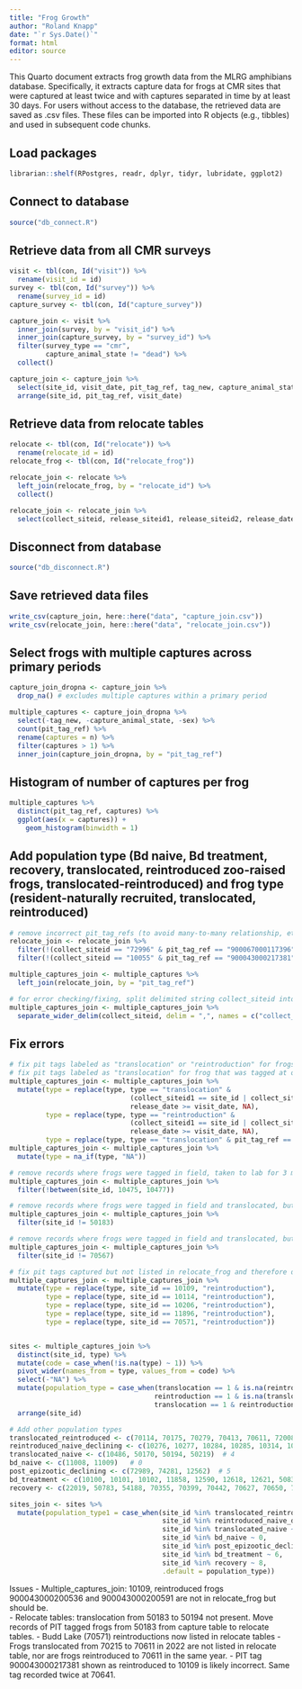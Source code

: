 ```yaml
---
title: "Frog Growth"
author: "Roland Knapp"
date: "`r Sys.Date()`"
format: html
editor: source
---
```


This Quarto document extracts frog growth data from the MLRG amphibians database. Specifically, it extracts capture data for frogs at CMR sites that were captured at least twice and with captures separated in time by at least 30 days. For users without access to the database, the retrieved data are saved as .csv files. These files can be imported into R objects (e.g., tibbles) and used in subsequent code chunks. 

## Load packages
```r
librarian::shelf(RPostgres, readr, dplyr, tidyr, lubridate, ggplot2)
```

## Connect to database
```r
source("db_connect.R")
```

## Retrieve data from all CMR surveys
```r
visit <- tbl(con, Id("visit")) %>% 
  rename(visit_id = id)
survey <- tbl(con, Id("survey")) %>% 
  rename(survey_id = id)
capture_survey <- tbl(con, Id("capture_survey"))

capture_join <- visit %>% 
  inner_join(survey, by = "visit_id") %>% 
  inner_join(capture_survey, by = "survey_id") %>% 
  filter(survey_type == "cmr",
         capture_animal_state != "dead") %>% 
  collect()

capture_join <- capture_join %>% 
  select(site_id, visit_date, pit_tag_ref, tag_new, capture_animal_state, sex, length, weight) %>% 
  arrange(site_id, pit_tag_ref, visit_date)
```

## Retrieve data from relocate tables
```r
relocate <- tbl(con, Id("relocate")) %>% 
  rename(relocate_id = id)
relocate_frog <- tbl(con, Id("relocate_frog"))

relocate_join <- relocate %>% 
  left_join(relocate_frog, by = "relocate_id") %>% 
  collect()

relocate_join <- relocate_join %>% 
  select(collect_siteid, release_siteid1, release_siteid2, release_date, type, pit_tag_ref)

```

## Disconnect from database
```r
source("db_disconnect.R")
```

## Save retrieved data files
```r
write_csv(capture_join, here::here("data", "capture_join.csv"))
write_csv(relocate_join, here::here("data", "relocate_join.csv"))
```

## Select frogs with multiple captures across primary periods
```r
capture_join_dropna <- capture_join %>% 
  drop_na() # excludes multiple captures within a primary period

multiple_captures <- capture_join_dropna %>% 
  select(-tag_new, -capture_animal_state, -sex) %>% 
  count(pit_tag_ref) %>% 
  rename(captures = n) %>% 
  filter(captures > 1) %>% 
  inner_join(capture_join_dropna, by = "pit_tag_ref")
```

## Histogram of number of captures per frog
```r
multiple_captures %>% 
  distinct(pit_tag_ref, captures) %>% 
  ggplot(aes(x = captures)) +
    geom_histogram(binwidth = 1)
```

## Add population type (Bd naive, Bd treatment, recovery, translocated, reintroduced zoo-raised frogs, translocated-reintroduced) and frog type (resident-naturally recruited, translocated, reintroduced)
```r
# remove incorrect pit_tag_refs (to avoid many-to-many relationship, etc.)
relocate_join <- relocate_join %>% 
  filter(!(collect_siteid == "72996" & pit_tag_ref == "900067000117396")) %>% 
  filter(!(collect_siteid == "10055" & pit_tag_ref == "900043000217381"))

multiple_captures_join <- multiple_captures %>% 
  left_join(relocate_join, by = "pit_tag_ref")

# for error checking/fixing, split delimited string collect_siteid into columns
multiple_captures_join <- multiple_captures_join %>% 
  separate_wider_delim(collect_siteid, delim = ",", names = c("collect_siteid1", "collect_siteid2", "collect_siteid3"), too_few = "align_start")
```

## Fix errors
```r
# fix pit tags labeled as "translocation" or "reintroduction" for frogs that were tagged at one site and translocated months/years later to another site
# fix pit tags labeled as "translocation" for frog that was tagged at one site, listed as translocated, but recaptured after at original site
multiple_captures_join <- multiple_captures_join %>% 
  mutate(type = replace(type, type == "translocation" & 
                              (collect_siteid1 == site_id | collect_siteid2 == site_id | collect_siteid3 == site_id) & 
                              release_date >= visit_date, NA), 
         type = replace(type, type == "reintroduction" & 
                              (collect_siteid1 == site_id | collect_siteid2 == site_id | collect_siteid3 == site_id) & 
                              release_date >= visit_date, NA), 
         type = replace(type, type == "translocation" & pit_tag_ref == "091020125", NA))
multiple_captures_join <- multiple_captures_join %>%  
  mutate(type = na_if(type, "NA"))

# remove records where frogs were tagged in field, taken to lab for 3 months, then released back into field. Remove pre-release records. 
multiple_captures_join <- multiple_captures_join %>% 
  filter(!between(site_id, 10475, 10477))

# remove records where frogs were tagged in field and translocated, but not listed in relocate tables. Remove pre-release records.
multiple_captures_join <- multiple_captures_join %>% 
  filter(site_id != 50183)

# remove records where frogs were tagged in field and translocated, but tagging was done several years previously. Remove pre-release records.
multiple_captures_join <- multiple_captures_join %>% 
  filter(site_id != 70567)

# fix pit tags captured but not listed in relocate_frog and therefore don't have type in multiple_captures_join table - must be reintroduced frogs
multiple_captures_join <- multiple_captures_join %>% 
  mutate(type = replace(type, site_id == 10109, "reintroduction"),
         type = replace(type, site_id == 10114, "reintroduction"),
         type = replace(type, site_id == 10206, "reintroduction"),
         type = replace(type, site_id == 11896, "reintroduction"),
         type = replace(type, site_id == 70571, "reintroduction"))


sites <- multiple_captures_join %>% 
  distinct(site_id, type) %>% 
  mutate(code = case_when(!is.na(type) ~ 1)) %>% 
  pivot_wider(names_from = type, values_from = code) %>% 
  select(-"NA") %>% 
  mutate(population_type = case_when(translocation == 1 & is.na(reintroduction) ~ 1,
                                    reintroduction == 1 & is.na(translocation) ~ 2,
                                    translocation == 1 & reintroduction == 1 ~ 3)) %>% 
  arrange(site_id)

# Add other population types
translocated_reintroduced <- c(70114, 70175, 70279, 70413, 70611, 72008, 72093, 72442)   # 3
reintroduced_naive_declining <- c(10276, 10277, 10284, 10285, 10314, 10315, 10316, 10422, 11359, 11506, 12361, 12534, 20196, 20198, 20199)  # 7
translocated_naive <- c(10486, 50170, 50194, 50219)  # 4
bd_naive <- c(11008, 11009)   # 0
post_epizootic_declining <- c(72989, 74281, 12562)  # 5
bd_treatment <- c(10100, 10101, 10102, 11858, 12590, 12618, 12621, 50839)  # 6
recovery <- c(22019, 50783, 54188, 70355, 70399, 70442, 70627, 70650, 71362, 71679, 71811, 72021, 72336, 72808, 72849, 72996, 74060, 74061)  # 8

sites_join <- sites %>% 
  mutate(population_type1 = case_when(site_id %in% translocated_reintroduced ~ 3,
                                      site_id %in% reintroduced_naive_declining ~ 7,
                                      site_id %in% translocated_naive ~ 4,
                                      site_id %in% bd_naive ~ 0,
                                      site_id %in% post_epizootic_declining ~ 5,
                                      site_id %in% bd_treatment ~ 6,
                                      site_id %in% recovery ~ 8,
                                      .default = population_type))

```


Issues
- Multiple_captures_join: 10109, reintroduced frogs 900043000200536 and 900043000200591 are not in relocate_frog but should be.  
- Relocate tables: translocation from 50183 to 50194 not present. Move records of PIT tagged frogs from 50183 from capture table to relocate tables.
- Budd Lake (70571) reintroductions now listed in relocate tables
- Frogs translocated from 70215 to 70611 in 2022 are not listed in relocate table, nor are frogs reintroduced to 70611 in the same year. 
- PIT tag 900043000217381 shown as reintroduced to 10109 is likely incorrect. Same tag recorded twice at 70641. 

